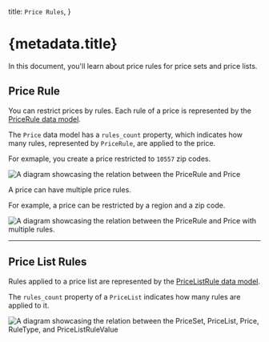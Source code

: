   title: `Price Rules`,
}

# {metadata.title}

In this document, you'll learn about price rules for price sets and price lists.

## Price Rule

You can restrict prices by rules. Each rule of a price is represented by the [PriceRule data model](/references/pricing/models/PriceRule).

The `Price` data model has a `rules_count` property, which indicates how many rules, represented by `PriceRule`, are applied to the price.

For exmaple, you create a price restricted to `10557` zip codes.

![A diagram showcasing the relation between the PriceRule and Price](https://res.cloudinary.com/dza7lstvk/image/upload/v1709648772/Medusa%20Resources/price-rule-1_vy8bn9.jpg)

A price can have multiple price rules.

For example, a price can be restricted by a region and a zip code.

![A diagram showcasing the relation between the PriceRule and Price with multiple rules.](https://res.cloudinary.com/dza7lstvk/image/upload/v1709649296/Medusa%20Resources/price-rule-3_pwpocz.jpg)

---

## Price List Rules

Rules applied to a price list are represented by the [PriceListRule data model](/references/pricing/models/PriceListRule).

The `rules_count` property of a `PriceList` indicates how many rules are applied to it.

![A diagram showcasing the relation between the PriceSet, PriceList, Price, RuleType, and PriceListRuleValue](https://res.cloudinary.com/dza7lstvk/image/upload/v1709641999/Medusa%20Resources/price-list_zd10yd.jpg)
